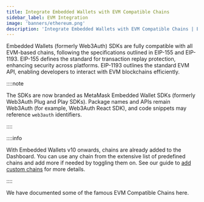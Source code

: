 ```yaml
---
title: Integrate Embedded Wallets with EVM Compatible Chains
sidebar_label: EVM Integration
image: 'banners/ethereum.png'
description: 'Integrate Embedded Wallets with EVM Compatible Chains | Embedded Wallets'
---
```



<SEO
  title="Integrate Embedded Wallets with EVM Compatible Chains"
  description="Integrate Embedded Wallets with EVM Compatible Chains | Embedded Wallets"
  image="https://web3auth.io/docs/banners/ethereum.png"
  slug="/embedded-wallets/connect-blockchain/evm/"
/>

Embedded Wallets (formerly Web3Auth) SDKs are fully compatible with all EVM-based chains, following the specifications outlined in EIP-155 and EIP-1193. EIP-155 defines the standard for transaction replay protection, enhancing security across platforms. EIP-1193 outlines the standard EVM API, enabling developers to interact with EVM blockchains efficiently.

::::note

The SDKs are now branded as MetaMask Embedded Wallet SDKs (formerly Web3Auth Plug and Play SDKs). Package names and APIs remain Web3Auth (for example, Web3Auth React SDK), and code snippets may reference `web3auth` identifiers.

::::

::::info

With Embedded Wallets v10 onwards, chains are already added to the Dashboard. You can use any chain from the extensive list of predefined chains and add more if needed by toggling them on. See our guide to [add custom chains](/connect-blockchain/custom-chains) for more details.

::::

We have documented some of the famous EVM Compatible Chains here.

<EVMChains />
